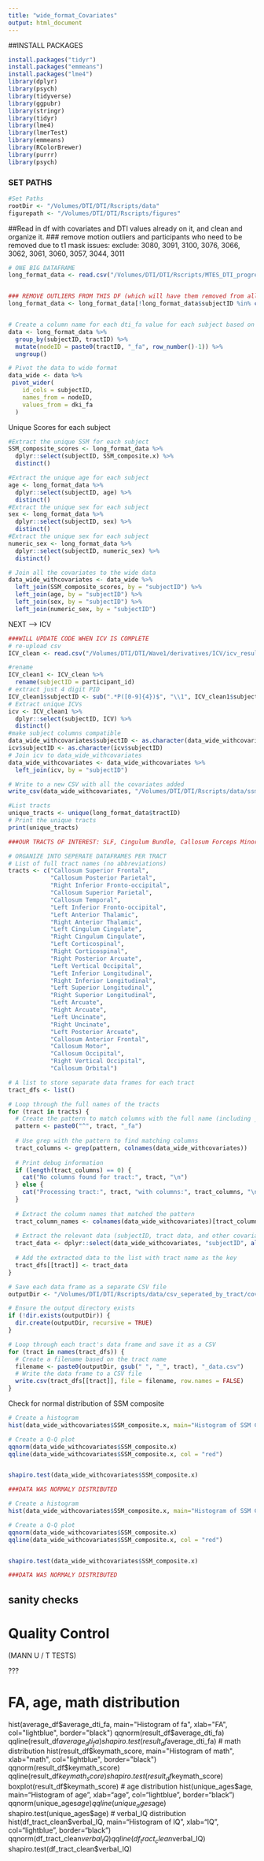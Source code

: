 ```yaml
---
title: "wide_format_Covariates"
output: html_document
---
```


##INSTALL PACKAGES
```r

install.packages("tidyr")
install.packages("emmeans")
install.packages("lme4")
library(dplyr)
library(psych)
library(tidyverse)
library(ggpubr)
library(stringr)
library(tidyr)
library(lme4)
library(lmerTest)
library(emmeans)
library(RColorBrewer)
library(purrr)
library(psych)
```


### SET PATHS
```r

#Set Paths
rootDir <- "/Volumes/DTI/DTI/Rscripts/data"
figurepath <- "/Volumes/DTI/DTI/Rscripts/figures" 

```

##Read in df with covariates and DTI values already on it, and clean and organize it. 
### remove motion outliers and participants who need to be removed due to t1 mask issues: 
exclude: 3080, 3091, 3100, 3076, 3066, 3062, 3061, 3060, 3057, 3044, 3011


```r
# ONE BIG DATAFRAME 
long_format_data <- read.csv("/Volumes/DTI/DTI/Rscripts/MTES_DTI_progress.csv", header = TRUE)


### REMOVE OUTLIERS FROM THIS DF (which will have them removed from all subsequent dfs)
long_format_data <- long_format_data[!long_format_data$subjectID %in% c(3080, 3091, 3100, 3076, 3066, 3062, 3061, 3060, 3057, 3044, 3011), ]


# Create a column name for each dti_fa value for each subject based on node number
data <- long_format_data %>%
  group_by(subjectID, tractID) %>%
  mutate(nodeID = paste0(tractID, "_fa", row_number()-1)) %>%
  ungroup()

# Pivot the data to wide format
data_wide <- data %>%
 pivot_wider(
    id_cols = subjectID,
    names_from = nodeID,
    values_from = dki_fa
  )

```


Unique Scores for each subject
```r

#Extract the unique SSM for each subject
SSM_composite_scores <- long_format_data %>%
  dplyr::select(subjectID, SSM_composite.x) %>%
  distinct()

#Extract the unique age for each subject
age <- long_format_data %>%
  dplyr::select(subjectID, age) %>%
  distinct()
#Extract the unique sex for each subject
sex <- long_format_data %>%
  dplyr::select(subjectID, sex) %>%
  distinct()
#Extract the unique sex for each subject
numeric_sex <- long_format_data %>%
  dplyr::select(subjectID, numeric_sex) %>%
  distinct()

# Join all the covariates to the wide data
data_wide_withcovariates <- data_wide %>%
  left_join(SSM_composite_scores, by = "subjectID") %>%
  left_join(age, by = "subjectID") %>%
  left_join(sex, by = "subjectID") %>%
  left_join(numeric_sex, by = "subjectID")


```


NEXT --> ICV

```r

###WILL UPDATE CODE WHEN ICV IS COMPLETE
# re-upload csv
ICV_clean <- read.csv("/Volumes/DTI/DTI/Wave1/derivatives/ICV/icv_results.csv", header = TRUE)

#rename 
ICV_clean1 <- ICV_clean %>%
  rename(subjectID = participant_id)
# extract just 4 digit PID
ICV_clean1$subjectID <- sub(".*P([0-9]{4})$", "\\1", ICV_clean1$subjectID)
# Extract unique ICVs
icv <- ICV_clean1 %>%
  dplyr::select(subjectID, ICV) %>%
  distinct()
#make subject columns compatible
data_wide_withcovariates$subjectID <- as.character(data_wide_withcovariates$subjectID)
icv$subjectID <- as.character(icv$subjectID)
# Join icv to data_wide_withcovariates
data_wide_withcovariates <- data_wide_withcovariates %>%
  left_join(icv, by = "subjectID")

```

```r
# Write to a new CSV with all the covariates added
write_csv(data_wide_withcovariates, "/Volumes/DTI/DTI/Rscripts/data/ssm_wm_data_wide_covariates.csv")

```


```r
#List tracts 
unique_tracts <- unique(long_format_data$tractID)
# Print the unique tracts
print(unique_tracts)

###OUR TRACTS OF INTEREST: SLF, Cingulum Bundle, Callosum Forceps Minor

```


```r

# ORGANIZE INTO SEPERATE DATAFRAMES PER TRACT
# List of full tract names (no abbreviations)
tracts <- c("Callosum Superior Frontal", 
            "Callosum Posterior Parietal", 
            "Right Inferior Fronto-occipital", 
            "Callosum Superior Parietal", 
            "Callosum Temporal", 
            "Left Inferior Fronto-occipital", 
            "Left Anterior Thalamic", 
            "Right Anterior Thalamic", 
            "Left Cingulum Cingulate", 
            "Right Cingulum Cingulate", 
            "Left Corticospinal", 
            "Right Corticospinal", 
            "Right Posterior Arcuate", 
            "Left Vertical Occipital", 
            "Left Inferior Longitudinal", 
            "Right Inferior Longitudinal", 
            "Left Superior Longitudinal", 
            "Right Superior Longitudinal", 
            "Left Arcuate", 
            "Right Arcuate", 
            "Left Uncinate", 
            "Right Uncinate", 
            "Left Posterior Arcuate", 
            "Callosum Anterior Frontal", 
            "Callosum Motor", 
            "Callosum Occipital", 
            "Right Vertical Occipital", 
            "Callosum Orbital")

# A list to store separate data frames for each tract
tract_dfs <- list()

# Loop through the full names of the tracts
for (tract in tracts) {
  # Create the pattern to match columns with the full name (including _fa)
  pattern <- paste0("^", tract, "_fa")
  
  # Use grep with the pattern to find matching columns
  tract_columns <- grep(pattern, colnames(data_wide_withcovariates))
  
  # Print debug information
  if (length(tract_columns) == 0) {
    cat("No columns found for tract:", tract, "\n")
  } else {
    cat("Processing tract:", tract, "with columns:", tract_columns, "\n")
  }
  
  # Extract the column names that matched the pattern
  tract_column_names <- colnames(data_wide_withcovariates)[tract_columns]
  
  # Extract the relevant data (subjectID, tract data, and other covariates)
  tract_data <- dplyr::select(data_wide_withcovariates, "subjectID", all_of(tract_column_names), "SSM_composite.x", "age", "sex", "ICV", "numeric_sex")
  
  # Add the extracted data to the list with tract name as the key
  tract_dfs[[tract]] <- tract_data
}

# Save each data frame as a separate CSV file
outputDir <- "/Volumes/DTI/DTI/Rscripts/data/csv_seperated_by_tract/covariates/"

# Ensure the output directory exists
if (!dir.exists(outputDir)) {
  dir.create(outputDir, recursive = TRUE)
}

# Loop through each tract's data frame and save it as a CSV
for (tract in names(tract_dfs)) {
  # Create a filename based on the tract name
  filename <- paste0(outputDir, gsub(" ", "_", tract), "_data.csv")
  # Write the data frame to a CSV file
  write.csv(tract_dfs[[tract]], file = filename, row.names = FALSE)
}

```

Check for normal distribution of SSM composite
```r

# Create a histogram
hist(data_wide_withcovariates$SSM_composite.x, main="Histogram of SSM Composite", xlab="SSM Composite", col="lightblue", border="black")

# Create a Q-Q plot
qqnorm(data_wide_withcovariates$SSM_composite.x)
qqline(data_wide_withcovariates$SSM_composite.x, col = "red")


shapiro.test(data_wide_withcovariates$SSM_composite.x)

###DATA WAS NORMALY DISTRIBUTED
```


```r

# Create a histogram
hist(data_wide_withcovariates$SSM_composite.x, main="Histogram of SSM Composite", xlab="SSM Composite", col="lightblue", border="black")

# Create a Q-Q plot
qqnorm(data_wide_withcovariates$SSM_composite.x)
qqline(data_wide_withcovariates$SSM_composite.x, col = "red")


shapiro.test(data_wide_withcovariates$SSM_composite.x)

###DATA WAS NORMALY DISTRIBUTED
```

## sanity checks

# Quality Control # 

(MANN U / T TESTS)

???

# FA, age, math distribution
hist(average_df$average_dti_fa, main="Histogram of fa", xlab="FA", col="lightblue", border="black")
qqnorm(result_df$average_dti_fa)
qqline(result_df$average_dti_fa)
shapiro.test(result_df$average_dti_fa)
# math distribution
hist(result_df$keymath_score, main="Histogram of math", xlab="math", col="lightblue", border="black")
qqnorm(result_df$keymath_score)
qqline(result_df$keymath_score)
shapiro.test(result_df$keymath_score)
boxplot(result_df$keymath_score)
# age distribution
hist(unique_ages$age, main="Histogram of age", xlab="age", col="lightblue", border="black")
qqnorm(unique_ages$age)
qqline(unique_ages$age)
shapiro.test(unique_ages$age)
# verbal_IQ distribution
hist(df_tract_clean$verbal_IQ, main="Histogram of IQ", xlab="IQ", col="lightblue", border="black")
qqnorm(df_tract_clean$verbal_IQ)
qqline(df_tract_clean$verbal_IQ)
shapiro.test(df_tract_clean$verbal_IQ)


